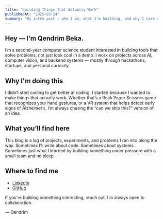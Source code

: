 ```yaml
---
title: "Building Things That Actually Work"
publishedAt: "2025-03-24"
summary: "My intro post — who I am, what I'm building, and why I care about real-world impact through code and collaboration."
---
```


## Hey — I’m Qendrim Beka.

I’m a second-year computer science student interested in building tools that solve problems, not just look cool in a demo. I work on projects across AI, computer vision, and backend systems — mostly through hackathons, startups, and personal curiosity.

## Why I'm doing this

I didn’t start coding to get better at coding. I started because I wanted to make things that actually work. Whether that’s a Rock Paper Scissors game that recognizes your hand gestures, or a VR system that helps detect early signs of Alzheimer’s, I’m always chasing the “can we ship this?” version of an idea.

## What you’ll find here

This blog is a log of projects, experiments, and problems I ran into along the way. Sometimes I’ll write about code. Sometimes about systems. Sometimes just what I learned by building something under pressure with a small team and no sleep.

## Where to find me

- [LinkedIn](https://www.linkedin.com/in/qendrimbeka/)
- [GitHub](https://github.com/qbeka)

If you're building something interesting, reach out. I’m always open to collaboration.

–– Qendrim
